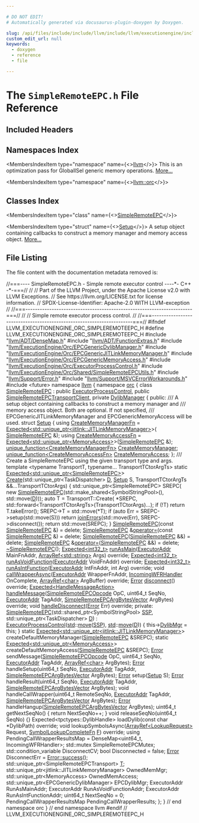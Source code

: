 ```yaml
---

# DO NOT EDIT!
# Automatically generated via docusaurus-plugin-doxygen by Doxygen.

slug: /api/files/include/include/llvm/include/llvm/executionengine/include/llvm/executionengine/orc/simpleremoteepc-h
custom_edit_url: null
keywords:
  - doxygen
  - reference
  - file

---
```





# The `SimpleRemoteEPC.h` File Reference

<DoxygenPage pluginConfig={pluginConfig}>



## Included Headers

<IncludesList>
<IncludesListItem
  filePath="llvm/ADT/DenseMap.h"
  permalink="/docs/api/files/include/include/llvm/include/llvm/adt/densemap-h"
  isLocal="true" />
<IncludesListItem
  filePath="llvm/ADT/FunctionExtras.h"
  permalink="/docs/api/files/include/include/llvm/include/llvm/adt/functionextras-h"
  isLocal="true" />
<IncludesListItem
  filePath="llvm/ExecutionEngine/Orc/EPCGenericDylibManager.h"
  permalink="/docs/api/files/include/include/llvm/include/llvm/executionengine/include/llvm/executionengine/orc/epcgenericdylibmanager-h"
  isLocal="true" />
<IncludesListItem
  filePath="llvm/ExecutionEngine/Orc/EPCGenericJITLinkMemoryManager.h"
  permalink="/docs/api/files/include/include/llvm/include/llvm/executionengine/include/llvm/executionengine/orc/epcgenericjitlinkmemorymanager-h"
  isLocal="true" />
<IncludesListItem
  filePath="llvm/ExecutionEngine/Orc/EPCGenericMemoryAccess.h"
  permalink="/docs/api/files/include/include/llvm/include/llvm/executionengine/include/llvm/executionengine/orc/epcgenericmemoryaccess-h"
  isLocal="true" />
<IncludesListItem
  filePath="llvm/ExecutionEngine/Orc/ExecutorProcessControl.h"
  permalink="/docs/api/files/include/include/llvm/include/llvm/executionengine/include/llvm/executionengine/orc/executorprocesscontrol-h"
  isLocal="true" />
<IncludesListItem
  filePath="llvm/ExecutionEngine/Orc/Shared/SimpleRemoteEPCUtils.h"
  permalink="/docs/api/files/include/include/llvm/include/llvm/executionengine/include/llvm/executionengine/orc/include/llvm/executionengine/orc/shared/simpleremoteepcutils-h"
  isLocal="true" />
<IncludesListItem
  filePath="llvm/Support/Error.h"
  permalink="/docs/api/files/include/include/llvm/include/llvm/support/error-h"
  isLocal="true" />
<IncludesListItem
  filePath="llvm/Support/MSVCErrorWorkarounds.h"
  permalink="/docs/api/files/include/include/llvm/include/llvm/support/msvcerrorworkarounds-h"
  isLocal="true" />
<IncludesListItem
  filePath="future"
  permalink=""
  isLocal="false" />
</IncludesList>

## Namespaces Index

<MembersIndex>

<MembersIndexItem
  type="namespace"
  name={<><a href="/docs/api/namespaces/llvm">llvm</a></>}>
This is an optimization pass for GlobalISel generic memory operations. <a href="/docs/api/namespaces/llvm/#details">More...</a>
</MembersIndexItem>

<MembersIndexItem
  type="namespace"
  name={<><a href="/docs/api/namespaces/llvm/orc">llvm::orc</a></>}>
</MembersIndexItem>

</MembersIndex>

## Classes Index

<MembersIndex>

<MembersIndexItem
  type="class"
  name={<><a href="/docs/api/classes/llvm/orc/simpleremoteepc">SimpleRemoteEPC</a></>}>
</MembersIndexItem>

<MembersIndexItem
  type="struct"
  name={<><a href="/docs/api/structs/llvm/orc/simpleremoteepc/setup">Setup</a></>}>
A setup object containing callbacks to construct a memory manager and memory access object. <a href="/docs/api/structs/llvm/orc/simpleremoteepc/setup/#details">More...</a>
</MembersIndexItem>

</MembersIndex>


## File Listing

The file content with the documentation metadata removed is:

<ProgramListing>

<Link id="l00001" /><CodeLine lineNumber="1"><Highlight kind="comment">//===---- SimpleRemoteEPC.h - Simple remote executor control ----&#42;- C++ -&#42;-===//</Highlight><Highlight kind="normal"></Highlight></CodeLine>
<Link id="l00002" /><CodeLine lineNumber="2"><Highlight kind="normal"></Highlight><Highlight kind="comment">//</Highlight><Highlight kind="normal"></Highlight></CodeLine>
<Link id="l00003" /><CodeLine lineNumber="3"><Highlight kind="normal"></Highlight><Highlight kind="comment">// Part of the LLVM Project, under the Apache License v2.0 with LLVM Exceptions.</Highlight><Highlight kind="normal"></Highlight></CodeLine>
<Link id="l00004" /><CodeLine lineNumber="4"><Highlight kind="normal"></Highlight><Highlight kind="comment">// See https://llvm.org/LICENSE.txt for license information.</Highlight><Highlight kind="normal"></Highlight></CodeLine>
<Link id="l00005" /><CodeLine lineNumber="5"><Highlight kind="normal"></Highlight><Highlight kind="comment">// SPDX-License-Identifier: Apache-2.0 WITH LLVM-exception</Highlight><Highlight kind="normal"></Highlight></CodeLine>
<Link id="l00006" /><CodeLine lineNumber="6"><Highlight kind="normal"></Highlight><Highlight kind="comment">//</Highlight><Highlight kind="normal"></Highlight></CodeLine>
<Link id="l00007" /><CodeLine lineNumber="7"><Highlight kind="normal"></Highlight><Highlight kind="comment">//===----------------------------------------------------------------------===//</Highlight><Highlight kind="normal"></Highlight></CodeLine>
<Link id="l00008" /><CodeLine lineNumber="8"><Highlight kind="normal"></Highlight><Highlight kind="comment">//</Highlight><Highlight kind="normal"></Highlight></CodeLine>
<Link id="l00009" /><CodeLine lineNumber="9"><Highlight kind="normal"></Highlight><Highlight kind="comment">// Simple remote executor process control.</Highlight><Highlight kind="normal"></Highlight></CodeLine>
<Link id="l00010" /><CodeLine lineNumber="10"><Highlight kind="normal"></Highlight><Highlight kind="comment">//</Highlight><Highlight kind="normal"></Highlight></CodeLine>
<Link id="l00011" /><CodeLine lineNumber="11"><Highlight kind="normal"></Highlight><Highlight kind="comment">//===----------------------------------------------------------------------===//</Highlight><Highlight kind="normal"></Highlight></CodeLine>
<Link id="l00012" /><CodeLine lineNumber="12"><Highlight kind="normal"></Highlight></CodeLine>
<Link id="l00013" /><CodeLine lineNumber="13"><Highlight kind="normal"></Highlight><Highlight kind="preprocessor">#ifndef LLVM&#95;EXECUTIONENGINE&#95;ORC&#95;SIMPLEREMOTEEPC&#95;H</Highlight><Highlight kind="normal"></Highlight></CodeLine>
<Link id="l00014" /><CodeLine lineNumber="14"><Highlight kind="normal"></Highlight><Highlight kind="preprocessor">#define LLVM&#95;EXECUTIONENGINE&#95;ORC&#95;SIMPLEREMOTEEPC&#95;H</Highlight><Highlight kind="normal"></Highlight></CodeLine>
<Link id="l00015" /><CodeLine lineNumber="15"><Highlight kind="normal"></Highlight></CodeLine>
<Link id="l00016" /><CodeLine lineNumber="16"><Highlight kind="normal"></Highlight><Highlight kind="preprocessor">#include &quot;<a href="/docs/api/files/include/include/llvm/include/llvm/adt/densemap-h">llvm/ADT/DenseMap.h</a>&quot;</Highlight><Highlight kind="normal"></Highlight></CodeLine>
<Link id="l00017" /><CodeLine lineNumber="17"><Highlight kind="normal"></Highlight><Highlight kind="preprocessor">#include &quot;<a href="/docs/api/files/include/include/llvm/include/llvm/adt/functionextras-h">llvm/ADT/FunctionExtras.h</a>&quot;</Highlight><Highlight kind="normal"></Highlight></CodeLine>
<Link id="l00018" /><CodeLine lineNumber="18"><Highlight kind="normal"></Highlight><Highlight kind="preprocessor">#include &quot;<a href="/docs/api/files/include/include/llvm/include/llvm/executionengine/include/llvm/executionengine/orc/epcgenericdylibmanager-h">llvm/ExecutionEngine/Orc/EPCGenericDylibManager.h</a>&quot;</Highlight><Highlight kind="normal"></Highlight></CodeLine>
<Link id="l00019" /><CodeLine lineNumber="19"><Highlight kind="normal"></Highlight><Highlight kind="preprocessor">#include &quot;<a href="/docs/api/files/include/include/llvm/include/llvm/executionengine/include/llvm/executionengine/orc/epcgenericjitlinkmemorymanager-h">llvm/ExecutionEngine/Orc/EPCGenericJITLinkMemoryManager.h</a>&quot;</Highlight><Highlight kind="normal"></Highlight></CodeLine>
<Link id="l00020" /><CodeLine lineNumber="20"><Highlight kind="normal"></Highlight><Highlight kind="preprocessor">#include &quot;<a href="/docs/api/files/include/include/llvm/include/llvm/executionengine/include/llvm/executionengine/orc/epcgenericmemoryaccess-h">llvm/ExecutionEngine/Orc/EPCGenericMemoryAccess.h</a>&quot;</Highlight><Highlight kind="normal"></Highlight></CodeLine>
<Link id="l00021" /><CodeLine lineNumber="21"><Highlight kind="normal"></Highlight><Highlight kind="preprocessor">#include &quot;<a href="/docs/api/files/include/include/llvm/include/llvm/executionengine/include/llvm/executionengine/orc/executorprocesscontrol-h">llvm/ExecutionEngine/Orc/ExecutorProcessControl.h</a>&quot;</Highlight><Highlight kind="normal"></Highlight></CodeLine>
<Link id="l00022" /><CodeLine lineNumber="22"><Highlight kind="normal"></Highlight><Highlight kind="preprocessor">#include &quot;<a href="/docs/api/files/include/include/llvm/include/llvm/executionengine/include/llvm/executionengine/orc/include/llvm/executionengine/orc/shared/simpleremoteepcutils-h">llvm/ExecutionEngine/Orc/Shared/SimpleRemoteEPCUtils.h</a>&quot;</Highlight><Highlight kind="normal"></Highlight></CodeLine>
<Link id="l00023" /><CodeLine lineNumber="23"><Highlight kind="normal"></Highlight><Highlight kind="preprocessor">#include &quot;<a href="/docs/api/files/include/include/llvm/include/llvm/support/error-h">llvm/Support/Error.h</a>&quot;</Highlight><Highlight kind="normal"></Highlight></CodeLine>
<Link id="l00024" /><CodeLine lineNumber="24"><Highlight kind="normal"></Highlight><Highlight kind="preprocessor">#include &quot;<a href="/docs/api/files/include/include/llvm/include/llvm/support/msvcerrorworkarounds-h">llvm/Support/MSVCErrorWorkarounds.h</a>&quot;</Highlight><Highlight kind="normal"></Highlight></CodeLine>
<Link id="l00025" /><CodeLine lineNumber="25"><Highlight kind="normal"></Highlight></CodeLine>
<Link id="l00026" /><CodeLine lineNumber="26"><Highlight kind="normal"></Highlight><Highlight kind="preprocessor">#include &lt;future&gt;</Highlight><Highlight kind="normal"></Highlight></CodeLine>
<Link id="l00027" /><CodeLine lineNumber="27"><Highlight kind="normal"></Highlight></CodeLine>
<Link id="l00028" /><CodeLine lineNumber="28"><Highlight kind="normal"></Highlight><Highlight kind="keyword">namespace </Highlight><Highlight kind="normal"><a href="/docs/api/namespaces/llvm">llvm</a> &#123;</Highlight></CodeLine>
<Link id="l00029" /><CodeLine lineNumber="29"><Highlight kind="normal"></Highlight><Highlight kind="keyword">namespace </Highlight><Highlight kind="normal"><a href="/docs/api/namespaces/llvm/orc">orc</a> &#123;</Highlight></CodeLine>
<Link id="l00030" /><CodeLine lineNumber="30"><Highlight kind="normal"></Highlight></CodeLine>
<Link id="l00031" /><CodeLine lineNumber="31" lineLink="/docs/api/classes/llvm/orc/simpleremoteepc"><Highlight kind="normal"></Highlight><Highlight kind="keyword">class </Highlight><Highlight kind="normal"><a href="/docs/api/classes/llvm/orc/simpleremoteepc/#a8b2cbfc62eb357c72da0f9e18c645042">SimpleRemoteEPC</a> : </Highlight><Highlight kind="keyword">public</Highlight><Highlight kind="normal"> <a href="/docs/api/classes/llvm/orc/executorprocesscontrol/#abb438764fe4565ba9704400b74cf38ab">ExecutorProcessControl</a>,</Highlight></CodeLine>
<Link id="l00032" /><CodeLine lineNumber="32"><Highlight kind="normal">                        </Highlight><Highlight kind="keyword">public</Highlight><Highlight kind="normal"> <a href="/docs/api/classes/llvm/orc/simpleremoteepctransportclient">SimpleRemoteEPCTransportClient</a>,</Highlight></CodeLine>
<Link id="l00033" /><CodeLine lineNumber="33"><Highlight kind="normal">                        </Highlight><Highlight kind="keyword">private</Highlight><Highlight kind="normal"> <a href="/docs/api/classes/llvm/orc/dylibmanager">DylibManager</a> &#123;</Highlight></CodeLine>
<Link id="l00034" /><CodeLine lineNumber="34"><Highlight kind="normal"></Highlight><Highlight kind="keyword">public</Highlight><Highlight kind="normal">:</Highlight><Highlight kind="comment"></Highlight></CodeLine>
<Link id="l00035" /><CodeLine lineNumber="35"><Highlight kind="comment">  /// A setup object containing callbacks to construct a memory manager and</Highlight></CodeLine>
<Link id="l00036" /><CodeLine lineNumber="36"><Highlight kind="comment">  /// memory access object. Both are optional. If not specified,</Highlight></CodeLine>
<Link id="l00037" /><CodeLine lineNumber="37"><Highlight kind="comment">  /// EPCGenericJITLinkMemoryManager and EPCGenericMemoryAccess will be used.</Highlight><Highlight kind="normal"></Highlight></CodeLine>
<Link id="l00038" /><CodeLine lineNumber="38" lineLink="/docs/api/structs/llvm/orc/simpleremoteepc/setup"><Highlight kind="normal">  </Highlight><Highlight kind="keyword">struct </Highlight><Highlight kind="normal"><a href="/docs/api/structs/llvm/orc/simpleremoteepc/setup">Setup</a> &#123;</Highlight></CodeLine>
<Link id="l00039" /><CodeLine lineNumber="39" lineLink="/docs/api/structs/llvm/orc/simpleremoteepc/setup/#a86d7307c7a5c1c898db82e89e8f4e5b5"><Highlight kind="normal">    </Highlight><Highlight kind="keyword">using </Highlight><Highlight kind="normal"><a href="/docs/api/structs/llvm/orc/simpleremoteepc/setup/#a86d7307c7a5c1c898db82e89e8f4e5b5">CreateMemoryManagerFn</a> =</Highlight></CodeLine>
<Link id="l00040" /><CodeLine lineNumber="40"><Highlight kind="normal">        <a href="/docs/api/classes/llvm/expected">Expected&lt;std::unique&#95;ptr&lt;jitlink::JITLinkMemoryManager&gt;</a>&gt;(</Highlight></CodeLine>
<Link id="l00041" /><CodeLine lineNumber="41"><Highlight kind="normal">            <a href="/docs/api/classes/llvm/orc/simpleremoteepc/#a8b2cbfc62eb357c72da0f9e18c645042">SimpleRemoteEPC</a> &amp;);</Highlight></CodeLine>
<Link id="l00042" /><CodeLine lineNumber="42" lineLink="/docs/api/structs/llvm/orc/simpleremoteepc/setup/#a2044fd8d0e68df68dfe74163015d0d60"><Highlight kind="normal">    </Highlight><Highlight kind="keyword">using </Highlight><Highlight kind="normal"><a href="/docs/api/structs/llvm/orc/simpleremoteepc/setup/#a2044fd8d0e68df68dfe74163015d0d60">CreateMemoryAccessFn</a> =</Highlight></CodeLine>
<Link id="l00043" /><CodeLine lineNumber="43"><Highlight kind="normal">        <a href="/docs/api/classes/llvm/expected">Expected&lt;std::unique&#95;ptr&lt;MemoryAccess&gt;</a>&gt;(<a href="/docs/api/classes/llvm/orc/simpleremoteepc/#a8b2cbfc62eb357c72da0f9e18c645042">SimpleRemoteEPC</a> &amp;);</Highlight></CodeLine>
<Link id="l00044" /><CodeLine lineNumber="44"><Highlight kind="normal"></Highlight></CodeLine>
<Link id="l00045" /><CodeLine lineNumber="45" lineLink="/docs/api/structs/llvm/orc/simpleremoteepc/setup/#ac379be9cb92b0f9eab27345c4dcb5d94"><Highlight kind="normal">    <a href="/docs/api/classes/llvm/unique-function">unique&#95;function&lt;CreateMemoryManagerFn&gt;</a> <a href="/docs/api/structs/llvm/orc/simpleremoteepc/setup/#ac379be9cb92b0f9eab27345c4dcb5d94">CreateMemoryManager</a>;</Highlight></CodeLine>
<Link id="l00046" /><CodeLine lineNumber="46" lineLink="/docs/api/structs/llvm/orc/simpleremoteepc/setup/#af80917e4f0dfa92e4eba14cc2655c9bc"><Highlight kind="normal">    <a href="/docs/api/classes/llvm/unique-function">unique&#95;function&lt;CreateMemoryAccessFn&gt;</a> <a href="/docs/api/structs/llvm/orc/simpleremoteepc/setup/#af80917e4f0dfa92e4eba14cc2655c9bc">CreateMemoryAccess</a>;</Highlight></CodeLine>
<Link id="l00047" /><CodeLine lineNumber="47"><Highlight kind="normal">  &#125;;</Highlight></CodeLine>
<Link id="l00048" /><CodeLine lineNumber="48"><Highlight kind="normal"></Highlight><Highlight kind="comment"></Highlight></CodeLine>
<Link id="l00049" /><CodeLine lineNumber="49"><Highlight kind="comment">  /// Create a SimpleRemoteEPC using the given transport type and args.</Highlight><Highlight kind="normal"></Highlight></CodeLine>
<Link id="l00050" /><CodeLine lineNumber="50"><Highlight kind="normal">  </Highlight><Highlight kind="keyword">template</Highlight><Highlight kind="normal"> &lt;</Highlight><Highlight kind="keyword">typename</Highlight><Highlight kind="normal"> TransportT, </Highlight><Highlight kind="keyword">typename</Highlight><Highlight kind="normal">... TransportTCtorArgTs&gt;</Highlight></CodeLine>
<Link id="l00051" /><CodeLine lineNumber="51"><Highlight kind="normal">  </Highlight><Highlight kind="keyword">static</Highlight><Highlight kind="normal"> <a href="/docs/api/classes/llvm/expected">Expected&lt;std::unique&#95;ptr&lt;SimpleRemoteEPC&gt;</a>&gt;</Highlight></CodeLine>
<Link id="l00052" /><CodeLine lineNumber="52" lineLink="/docs/api/classes/llvm/orc/simpleremoteepc/#a4753da41da67751c4d4a706a90eeeeec"><Highlight kind="normal">  <a href="/docs/api/classes/llvm/orc/simpleremoteepc/#a4753da41da67751c4d4a706a90eeeeec">Create</a>(std::unique&#95;ptr&lt;TaskDispatcher&gt; <a href="/docs/api/classes/llvm/orc/executorprocesscontrol/#a30812e122ddf831a3226a84f0d5caa40">D</a>, <a href="/docs/api/structs/llvm/orc/simpleremoteepc/setup">Setup</a> S,</Highlight></CodeLine>
<Link id="l00053" /><CodeLine lineNumber="53"><Highlight kind="normal">         TransportTCtorArgTs &amp;&amp;...TransportTCtorArgs) &#123;</Highlight></CodeLine>
<Link id="l00054" /><CodeLine lineNumber="54"><Highlight kind="normal">    std::unique&#95;ptr&lt;SimpleRemoteEPC&gt; SREPC(</Highlight></CodeLine>
<Link id="l00055" /><CodeLine lineNumber="55"><Highlight kind="normal">        </Highlight><Highlight kind="keyword">new</Highlight><Highlight kind="normal"> <a href="/docs/api/classes/llvm/orc/simpleremoteepc/#a8b2cbfc62eb357c72da0f9e18c645042">SimpleRemoteEPC</a>(std::make&#95;shared&lt;SymbolStringPool&gt;(),</Highlight></CodeLine>
<Link id="l00056" /><CodeLine lineNumber="56"><Highlight kind="normal">                            std::move(<a href="/docs/api/classes/llvm/orc/executorprocesscontrol/#a30812e122ddf831a3226a84f0d5caa40">D</a>)));</Highlight></CodeLine>
<Link id="l00057" /><CodeLine lineNumber="57"><Highlight kind="normal">    </Highlight><Highlight kind="keyword">auto</Highlight><Highlight kind="normal"> T = TransportT::Create(</Highlight></CodeLine>
<Link id="l00058" /><CodeLine lineNumber="58"><Highlight kind="normal">        &#42;SREPC, std::forward&lt;TransportTCtorArgTs&gt;(TransportTCtorArgs)...);</Highlight></CodeLine>
<Link id="l00059" /><CodeLine lineNumber="59"><Highlight kind="normal">    </Highlight><Highlight kind="keywordflow">if</Highlight><Highlight kind="normal"> (!T)</Highlight></CodeLine>
<Link id="l00060" /><CodeLine lineNumber="60"><Highlight kind="normal">      </Highlight><Highlight kind="keywordflow">return</Highlight><Highlight kind="normal"> T.takeError();</Highlight></CodeLine>
<Link id="l00061" /><CodeLine lineNumber="61"><Highlight kind="normal">    SREPC-&gt;T = std::move(&#42;T);</Highlight></CodeLine>
<Link id="l00062" /><CodeLine lineNumber="62"><Highlight kind="normal">    </Highlight><Highlight kind="keywordflow">if</Highlight><Highlight kind="normal"> (</Highlight><Highlight kind="keyword">auto</Highlight><Highlight kind="normal"> Err = SREPC-&gt;setup(std::move(S)))</Highlight></CodeLine>
<Link id="l00063" /><CodeLine lineNumber="63"><Highlight kind="normal">      </Highlight><Highlight kind="keywordflow">return</Highlight><Highlight kind="normal"> <a href="/docs/api/namespaces/llvm/#a71210b99d2ef87236d8505c1771a7ab1">joinErrors</a>(std::move(Err), SREPC-&gt;disconnect());</Highlight></CodeLine>
<Link id="l00064" /><CodeLine lineNumber="64"><Highlight kind="normal">    </Highlight><Highlight kind="keywordflow">return</Highlight><Highlight kind="normal"> std::move(SREPC);</Highlight></CodeLine>
<Link id="l00065" /><CodeLine lineNumber="65"><Highlight kind="normal">  &#125;</Highlight></CodeLine>
<Link id="l00066" /><CodeLine lineNumber="66"><Highlight kind="normal"></Highlight></CodeLine>
<Link id="l00067" /><CodeLine lineNumber="67" lineLink="/docs/api/classes/llvm/orc/simpleremoteepc/#a8b2cbfc62eb357c72da0f9e18c645042"><Highlight kind="normal">  <a href="/docs/api/classes/llvm/orc/simpleremoteepc/#a8b2cbfc62eb357c72da0f9e18c645042">SimpleRemoteEPC</a>(</Highlight><Highlight kind="keyword">const</Highlight><Highlight kind="normal"> <a href="/docs/api/classes/llvm/orc/simpleremoteepc/#a8b2cbfc62eb357c72da0f9e18c645042">SimpleRemoteEPC</a> &amp;) = </Highlight><Highlight kind="keyword">delete</Highlight><Highlight kind="normal">;</Highlight></CodeLine>
<Link id="l00068" /><CodeLine lineNumber="68" lineLink="/docs/api/classes/llvm/orc/simpleremoteepc/#a359e785a6b64f374d70fb370ad0934d4"><Highlight kind="normal">  <a href="/docs/api/classes/llvm/orc/simpleremoteepc/#a8b2cbfc62eb357c72da0f9e18c645042">SimpleRemoteEPC</a> &amp;<a href="/docs/api/classes/llvm/orc/simpleremoteepc/#a359e785a6b64f374d70fb370ad0934d4">operator=</a>(</Highlight><Highlight kind="keyword">const</Highlight><Highlight kind="normal"> <a href="/docs/api/classes/llvm/orc/simpleremoteepc/#a8b2cbfc62eb357c72da0f9e18c645042">SimpleRemoteEPC</a> &amp;) = </Highlight><Highlight kind="keyword">delete</Highlight><Highlight kind="normal">;</Highlight></CodeLine>
<Link id="l00069" /><CodeLine lineNumber="69" lineLink="/docs/api/classes/llvm/orc/simpleremoteepc/#ae502362f8f0f307531af6bdee3d0f443"><Highlight kind="normal">  <a href="/docs/api/classes/llvm/orc/simpleremoteepc/#ae502362f8f0f307531af6bdee3d0f443">SimpleRemoteEPC</a>(<a href="/docs/api/classes/llvm/orc/simpleremoteepc/#a8b2cbfc62eb357c72da0f9e18c645042">SimpleRemoteEPC</a> &amp;&amp;) = </Highlight><Highlight kind="keyword">delete</Highlight><Highlight kind="normal">;</Highlight></CodeLine>
<Link id="l00070" /><CodeLine lineNumber="70" lineLink="/docs/api/classes/llvm/orc/simpleremoteepc/#af1372961e954f0dad1ec0e4a04dd5220"><Highlight kind="normal">  <a href="/docs/api/classes/llvm/orc/simpleremoteepc/#a8b2cbfc62eb357c72da0f9e18c645042">SimpleRemoteEPC</a> &amp;<a href="/docs/api/classes/llvm/orc/simpleremoteepc/#af1372961e954f0dad1ec0e4a04dd5220">operator=</a>(<a href="/docs/api/classes/llvm/orc/simpleremoteepc/#a8b2cbfc62eb357c72da0f9e18c645042">SimpleRemoteEPC</a> &amp;&amp;) = </Highlight><Highlight kind="keyword">delete</Highlight><Highlight kind="normal">;</Highlight></CodeLine>
<Link id="l00071" /><CodeLine lineNumber="71"><Highlight kind="normal">  <a href="/docs/api/classes/llvm/orc/simpleremoteepc/#a3f348cc2f20be9925b6f762a7a14df84">~SimpleRemoteEPC</a>();</Highlight></CodeLine>
<Link id="l00072" /><CodeLine lineNumber="72"><Highlight kind="normal"></Highlight></CodeLine>
<Link id="l00073" /><CodeLine lineNumber="73"><Highlight kind="normal">  <a href="/docs/api/classes/llvm/expected">Expected&lt;int32&#95;t&gt;</a> <a href="/docs/api/classes/llvm/orc/simpleremoteepc/#a3ac93f1af0581195d51da5070d0b2791">runAsMain</a>(<a href="/docs/api/classes/llvm/orc/executoraddr">ExecutorAddr</a> MainFnAddr,</Highlight></CodeLine>
<Link id="l00074" /><CodeLine lineNumber="74"><Highlight kind="normal">                              <a href="/docs/api/classes/llvm/arrayref">ArrayRef&lt;std::string&gt;</a> Args) </Highlight><Highlight kind="keyword">override</Highlight><Highlight kind="normal">;</Highlight></CodeLine>
<Link id="l00075" /><CodeLine lineNumber="75"><Highlight kind="normal"></Highlight></CodeLine>
<Link id="l00076" /><CodeLine lineNumber="76"><Highlight kind="normal">  <a href="/docs/api/classes/llvm/expected">Expected&lt;int32&#95;t&gt;</a> <a href="/docs/api/classes/llvm/orc/simpleremoteepc/#ae2902337e404cc39c82cc2c8bf435c0a">runAsVoidFunction</a>(<a href="/docs/api/classes/llvm/orc/executoraddr">ExecutorAddr</a> VoidFnAddr) </Highlight><Highlight kind="keyword">override</Highlight><Highlight kind="normal">;</Highlight></CodeLine>
<Link id="l00077" /><CodeLine lineNumber="77"><Highlight kind="normal"></Highlight></CodeLine>
<Link id="l00078" /><CodeLine lineNumber="78"><Highlight kind="normal">  <a href="/docs/api/classes/llvm/expected">Expected&lt;int32&#95;t&gt;</a> <a href="/docs/api/classes/llvm/orc/simpleremoteepc/#af6ac6028d1ca8cb645402b4fafc88452">runAsIntFunction</a>(<a href="/docs/api/classes/llvm/orc/executoraddr">ExecutorAddr</a> IntFnAddr, </Highlight><Highlight kind="keywordtype">int</Highlight><Highlight kind="normal"> Arg) </Highlight><Highlight kind="keyword">override</Highlight><Highlight kind="normal">;</Highlight></CodeLine>
<Link id="l00079" /><CodeLine lineNumber="79"><Highlight kind="normal"></Highlight></CodeLine>
<Link id="l00080" /><CodeLine lineNumber="80"><Highlight kind="normal">  </Highlight><Highlight kind="keywordtype">void</Highlight><Highlight kind="normal"> <a href="/docs/api/classes/llvm/orc/simpleremoteepc/#af21de81dd1759e3d1385c8ed7c0aa472">callWrapperAsync</a>(<a href="/docs/api/classes/llvm/orc/executoraddr">ExecutorAddr</a> WrapperFnAddr,</Highlight></CodeLine>
<Link id="l00081" /><CodeLine lineNumber="81"><Highlight kind="normal">                        <a href="/docs/api/classes/llvm/orc/executorprocesscontrol/incomingwfrhandler">IncomingWFRHandler</a> OnComplete,</Highlight></CodeLine>
<Link id="l00082" /><CodeLine lineNumber="82"><Highlight kind="normal">                        <a href="/docs/api/classes/llvm/arrayref">ArrayRef&lt;char&gt;</a> ArgBuffer) </Highlight><Highlight kind="keyword">override</Highlight><Highlight kind="normal">;</Highlight></CodeLine>
<Link id="l00083" /><CodeLine lineNumber="83"><Highlight kind="normal"></Highlight></CodeLine>
<Link id="l00084" /><CodeLine lineNumber="84"><Highlight kind="normal">  <a href="/docs/api/classes/llvm/error">Error</a> <a href="/docs/api/classes/llvm/orc/simpleremoteepc/#ab4c26bc089f703fd592ca80cdeb9bd3f">disconnect</a>() </Highlight><Highlight kind="keyword">override</Highlight><Highlight kind="normal">;</Highlight></CodeLine>
<Link id="l00085" /><CodeLine lineNumber="85"><Highlight kind="normal"></Highlight></CodeLine>
<Link id="l00086" /><CodeLine lineNumber="86"><Highlight kind="normal">  <a href="/docs/api/classes/llvm/expected">Expected&lt;HandleMessageAction&gt;</a></Highlight></CodeLine>
<Link id="l00087" /><CodeLine lineNumber="87"><Highlight kind="normal">  <a href="/docs/api/classes/llvm/orc/simpleremoteepc/#a4f573eb08d6775d4348ae9efd7532f7a">handleMessage</a>(<a href="/docs/api/namespaces/llvm/orc/#a1448b52253eb43f8f07b7f5d94336a47">SimpleRemoteEPCOpcode</a> OpC, uint64&#95;t SeqNo, <a href="/docs/api/classes/llvm/orc/executoraddr">ExecutorAddr</a> TagAddr,</Highlight></CodeLine>
<Link id="l00088" /><CodeLine lineNumber="88"><Highlight kind="normal">                <a href="/docs/api/namespaces/llvm/orc/#a7b57ebab4d32c81530df07ac39a3b0ca">SimpleRemoteEPCArgBytesVector</a> ArgBytes) </Highlight><Highlight kind="keyword">override</Highlight><Highlight kind="normal">;</Highlight></CodeLine>
<Link id="l00089" /><CodeLine lineNumber="89"><Highlight kind="normal"></Highlight></CodeLine>
<Link id="l00090" /><CodeLine lineNumber="90"><Highlight kind="normal">  </Highlight><Highlight kind="keywordtype">void</Highlight><Highlight kind="normal"> <a href="/docs/api/classes/llvm/orc/simpleremoteepc/#a1cbd9c46f77bca6e36af9be20d9ed738">handleDisconnect</a>(<a href="/docs/api/classes/llvm/error">Error</a> Err) </Highlight><Highlight kind="keyword">override</Highlight><Highlight kind="normal">;</Highlight></CodeLine>
<Link id="l00091" /><CodeLine lineNumber="91"><Highlight kind="normal"></Highlight></CodeLine>
<Link id="l00092" /><CodeLine lineNumber="92"><Highlight kind="normal"></Highlight><Highlight kind="keyword">private</Highlight><Highlight kind="normal">:</Highlight></CodeLine>
<Link id="l00093" /><CodeLine lineNumber="93"><Highlight kind="normal">  <a href="/docs/api/classes/llvm/orc/simpleremoteepc/#a8b2cbfc62eb357c72da0f9e18c645042">SimpleRemoteEPC</a>(std::shared&#95;ptr&lt;SymbolStringPool&gt; <a href="/docs/api/classes/llvm/orc/executorprocesscontrol/#a58fe1bcc0c0139d754c0d01cce3b42bf">SSP</a>,</Highlight></CodeLine>
<Link id="l00094" /><CodeLine lineNumber="94"><Highlight kind="normal">                  std::unique&#95;ptr&lt;TaskDispatcher&gt; <a href="/docs/api/classes/llvm/orc/executorprocesscontrol/#a30812e122ddf831a3226a84f0d5caa40">D</a>)</Highlight></CodeLine>
<Link id="l00095" /><CodeLine lineNumber="95"><Highlight kind="normal">      : <a href="/docs/api/classes/llvm/orc/executorprocesscontrol/#abb438764fe4565ba9704400b74cf38ab">ExecutorProcessControl</a>(<a href="/docs/api/namespaces/std">std</a>::<a href="/docs/api/namespaces/llvm/#abfc9c7ecf70f66901e439f7c04ef3dbb">move</a>(<a href="/docs/api/classes/llvm/orc/executorprocesscontrol/#a58fe1bcc0c0139d754c0d01cce3b42bf">SSP</a>), <a href="/docs/api/namespaces/std">std</a>::<a href="/docs/api/namespaces/llvm/#abfc9c7ecf70f66901e439f7c04ef3dbb">move</a>(<a href="/docs/api/classes/llvm/orc/executorprocesscontrol/#a30812e122ddf831a3226a84f0d5caa40">D</a>)) &#123;</Highlight></CodeLine>
<Link id="l00096" /><CodeLine lineNumber="96"><Highlight kind="normal">    this-&gt;<a href="/docs/api/classes/llvm/orc/executorprocesscontrol/#ab10c2e8e258477c2c02ce7903e223df0">DylibMgr</a> = </Highlight><Highlight kind="keyword">this</Highlight><Highlight kind="normal">;</Highlight></CodeLine>
<Link id="l00097" /><CodeLine lineNumber="97"><Highlight kind="normal">  &#125;</Highlight></CodeLine>
<Link id="l00098" /><CodeLine lineNumber="98"><Highlight kind="normal"></Highlight></CodeLine>
<Link id="l00099" /><CodeLine lineNumber="99"><Highlight kind="normal">  </Highlight><Highlight kind="keyword">static</Highlight><Highlight kind="normal"> <a href="/docs/api/classes/llvm/expected">Expected&lt;std::unique&#95;ptr&lt;jitlink::JITLinkMemoryManager&gt;</a>&gt;</Highlight></CodeLine>
<Link id="l00100" /><CodeLine lineNumber="100"><Highlight kind="normal">  createDefaultMemoryManager(<a href="/docs/api/classes/llvm/orc/simpleremoteepc">SimpleRemoteEPC</a> &amp;SREPC);</Highlight></CodeLine>
<Link id="l00101" /><CodeLine lineNumber="101"><Highlight kind="normal">  </Highlight><Highlight kind="keyword">static</Highlight><Highlight kind="normal"> <a href="/docs/api/classes/llvm/expected">Expected&lt;std::unique&#95;ptr&lt;MemoryAccess&gt;</a>&gt;</Highlight></CodeLine>
<Link id="l00102" /><CodeLine lineNumber="102"><Highlight kind="normal">  createDefaultMemoryAccess(<a href="/docs/api/classes/llvm/orc/simpleremoteepc">SimpleRemoteEPC</a> &amp;SREPC);</Highlight></CodeLine>
<Link id="l00103" /><CodeLine lineNumber="103"><Highlight kind="normal"></Highlight></CodeLine>
<Link id="l00104" /><CodeLine lineNumber="104"><Highlight kind="normal">  <a href="/docs/api/classes/llvm/error">Error</a> sendMessage(<a href="/docs/api/namespaces/llvm/orc/#a1448b52253eb43f8f07b7f5d94336a47">SimpleRemoteEPCOpcode</a> OpC, uint64&#95;t SeqNo,</Highlight></CodeLine>
<Link id="l00105" /><CodeLine lineNumber="105"><Highlight kind="normal">                    <a href="/docs/api/classes/llvm/orc/executoraddr">ExecutorAddr</a> TagAddr, <a href="/docs/api/classes/llvm/arrayref">ArrayRef&lt;char&gt;</a> ArgBytes);</Highlight></CodeLine>
<Link id="l00106" /><CodeLine lineNumber="106"><Highlight kind="normal"></Highlight></CodeLine>
<Link id="l00107" /><CodeLine lineNumber="107"><Highlight kind="normal">  <a href="/docs/api/classes/llvm/error">Error</a> handleSetup(uint64&#95;t SeqNo, <a href="/docs/api/classes/llvm/orc/executoraddr">ExecutorAddr</a> TagAddr,</Highlight></CodeLine>
<Link id="l00108" /><CodeLine lineNumber="108"><Highlight kind="normal">                    <a href="/docs/api/namespaces/llvm/orc/#a7b57ebab4d32c81530df07ac39a3b0ca">SimpleRemoteEPCArgBytesVector</a> ArgBytes);</Highlight></CodeLine>
<Link id="l00109" /><CodeLine lineNumber="109"><Highlight kind="normal">  <a href="/docs/api/classes/llvm/error">Error</a> setup(<a href="/docs/api/namespaces/llvm/orc/#a1448b52253eb43f8f07b7f5d94336a47aad2376beebecdcf7846ba973fa1a005b">Setup</a> S);</Highlight></CodeLine>
<Link id="l00110" /><CodeLine lineNumber="110"><Highlight kind="normal"></Highlight></CodeLine>
<Link id="l00111" /><CodeLine lineNumber="111"><Highlight kind="normal">  <a href="/docs/api/classes/llvm/error">Error</a> handleResult(uint64&#95;t SeqNo, <a href="/docs/api/classes/llvm/orc/executoraddr">ExecutorAddr</a> TagAddr,</Highlight></CodeLine>
<Link id="l00112" /><CodeLine lineNumber="112"><Highlight kind="normal">                     <a href="/docs/api/namespaces/llvm/orc/#a7b57ebab4d32c81530df07ac39a3b0ca">SimpleRemoteEPCArgBytesVector</a> ArgBytes);</Highlight></CodeLine>
<Link id="l00113" /><CodeLine lineNumber="113"><Highlight kind="normal">  </Highlight><Highlight kind="keywordtype">void</Highlight><Highlight kind="normal"> handleCallWrapper(uint64&#95;t RemoteSeqNo, <a href="/docs/api/classes/llvm/orc/executoraddr">ExecutorAddr</a> TagAddr,</Highlight></CodeLine>
<Link id="l00114" /><CodeLine lineNumber="114"><Highlight kind="normal">                         <a href="/docs/api/namespaces/llvm/orc/#a7b57ebab4d32c81530df07ac39a3b0ca">SimpleRemoteEPCArgBytesVector</a> ArgBytes);</Highlight></CodeLine>
<Link id="l00115" /><CodeLine lineNumber="115"><Highlight kind="normal">  <a href="/docs/api/classes/llvm/error">Error</a> handleHangup(<a href="/docs/api/namespaces/llvm/orc/#a7b57ebab4d32c81530df07ac39a3b0ca">SimpleRemoteEPCArgBytesVector</a> ArgBytes);</Highlight></CodeLine>
<Link id="l00116" /><CodeLine lineNumber="116"><Highlight kind="normal"></Highlight></CodeLine>
<Link id="l00117" /><CodeLine lineNumber="117"><Highlight kind="normal">  uint64&#95;t getNextSeqNo() &#123; </Highlight><Highlight kind="keywordflow">return</Highlight><Highlight kind="normal"> NextSeqNo++; &#125;</Highlight></CodeLine>
<Link id="l00118" /><CodeLine lineNumber="118"><Highlight kind="normal">  </Highlight><Highlight kind="keywordtype">void</Highlight><Highlight kind="normal"> releaseSeqNo(uint64&#95;t SeqNo) &#123;&#125;</Highlight></CodeLine>
<Link id="l00119" /><CodeLine lineNumber="119"><Highlight kind="normal"></Highlight></CodeLine>
<Link id="l00120" /><CodeLine lineNumber="120"><Highlight kind="normal">  Expected&lt;tpctypes::DylibHandle&gt; loadDylib(</Highlight><Highlight kind="keyword">const</Highlight><Highlight kind="normal"> </Highlight><Highlight kind="keywordtype">char</Highlight><Highlight kind="normal"> &#42;DylibPath) </Highlight><Highlight kind="keyword">override</Highlight><Highlight kind="normal">;</Highlight></CodeLine>
<Link id="l00121" /><CodeLine lineNumber="121"><Highlight kind="normal"></Highlight></CodeLine>
<Link id="l00122" /><CodeLine lineNumber="122"><Highlight kind="normal">  </Highlight><Highlight kind="keywordtype">void</Highlight><Highlight kind="normal"> lookupSymbolsAsync(<a href="/docs/api/namespaces/llvm/#ab9c6b351507d3c0730f4290919d43a12">ArrayRef&lt;LookupRequest&gt;</a> Request,</Highlight></CodeLine>
<Link id="l00123" /><CodeLine lineNumber="123"><Highlight kind="normal">                          <a href="/docs/api/classes/llvm/orc/dylibmanager/#ae71ec09d3b629cd60c40a90681bf09d3">SymbolLookupCompleteFn</a> <a href="/docs/api/files/lib/lib/support/md5-cpp/#a96d73bbd7af15cb1fc38c3f4a3bd82e9">F</a>) </Highlight><Highlight kind="keyword">override</Highlight><Highlight kind="normal">;</Highlight></CodeLine>
<Link id="l00124" /><CodeLine lineNumber="124"><Highlight kind="normal"></Highlight></CodeLine>
<Link id="l00125" /><CodeLine lineNumber="125"><Highlight kind="normal">  </Highlight><Highlight kind="keyword">using </Highlight><Highlight kind="normal">PendingCallWrapperResultsMap =</Highlight></CodeLine>
<Link id="l00126" /><CodeLine lineNumber="126"><Highlight kind="normal">    DenseMap&lt;uint64&#95;t, IncomingWFRHandler&gt;;</Highlight></CodeLine>
<Link id="l00127" /><CodeLine lineNumber="127"><Highlight kind="normal"></Highlight></CodeLine>
<Link id="l00128" /><CodeLine lineNumber="128"><Highlight kind="normal">  std::mutex SimpleRemoteEPCMutex;</Highlight></CodeLine>
<Link id="l00129" /><CodeLine lineNumber="129"><Highlight kind="normal">  std::condition&#95;variable DisconnectCV;</Highlight></CodeLine>
<Link id="l00130" /><CodeLine lineNumber="130"><Highlight kind="normal">  </Highlight><Highlight kind="keywordtype">bool</Highlight><Highlight kind="normal"> Disconnected = </Highlight><Highlight kind="keyword">false</Highlight><Highlight kind="normal">;</Highlight></CodeLine>
<Link id="l00131" /><CodeLine lineNumber="131"><Highlight kind="normal">  <a href="/docs/api/namespaces/llvm/#ac226f3d2b9ca090171a8e0a8cb92c343a902b0d55fddef6f8d651fe1035b7d4bd">Error</a> DisconnectErr = <a href="/docs/api/classes/llvm/error/#a4dfd0813c3d0e0a30439b5a3e9196b59">Error::success</a>();</Highlight></CodeLine>
<Link id="l00132" /><CodeLine lineNumber="132"><Highlight kind="normal"></Highlight></CodeLine>
<Link id="l00133" /><CodeLine lineNumber="133"><Highlight kind="normal">  std::unique&#95;ptr&lt;SimpleRemoteEPCTransport&gt; <a href="/docs/api/files/lib/lib/target/lib/target/mips/mips16isellowering-cpp/#a0acb682b8260ab1c60b918599864e2e5">T</a>;</Highlight></CodeLine>
<Link id="l00134" /><CodeLine lineNumber="134"><Highlight kind="normal">  std::unique&#95;ptr&lt;jitlink::JITLinkMemoryManager&gt; OwnedMemMgr;</Highlight></CodeLine>
<Link id="l00135" /><CodeLine lineNumber="135"><Highlight kind="normal">  std::unique&#95;ptr&lt;MemoryAccess&gt; OwnedMemAccess;</Highlight></CodeLine>
<Link id="l00136" /><CodeLine lineNumber="136"><Highlight kind="normal"></Highlight></CodeLine>
<Link id="l00137" /><CodeLine lineNumber="137"><Highlight kind="normal">  std::unique&#95;ptr&lt;EPCGenericDylibManager&gt; EPCDylibMgr;</Highlight></CodeLine>
<Link id="l00138" /><CodeLine lineNumber="138"><Highlight kind="normal">  ExecutorAddr RunAsMainAddr;</Highlight></CodeLine>
<Link id="l00139" /><CodeLine lineNumber="139"><Highlight kind="normal">  ExecutorAddr RunAsVoidFunctionAddr;</Highlight></CodeLine>
<Link id="l00140" /><CodeLine lineNumber="140"><Highlight kind="normal">  ExecutorAddr RunAsIntFunctionAddr;</Highlight></CodeLine>
<Link id="l00141" /><CodeLine lineNumber="141"><Highlight kind="normal"></Highlight></CodeLine>
<Link id="l00142" /><CodeLine lineNumber="142"><Highlight kind="normal">  uint64&#95;t NextSeqNo = 0;</Highlight></CodeLine>
<Link id="l00143" /><CodeLine lineNumber="143"><Highlight kind="normal">  PendingCallWrapperResultsMap PendingCallWrapperResults;</Highlight></CodeLine>
<Link id="l00144" /><CodeLine lineNumber="144"><Highlight kind="normal">&#125;;</Highlight></CodeLine>
<Link id="l00145" /><CodeLine lineNumber="145"><Highlight kind="normal"></Highlight></CodeLine>
<Link id="l00146" /><CodeLine lineNumber="146"><Highlight kind="normal">&#125; </Highlight><Highlight kind="comment">// end namespace orc</Highlight><Highlight kind="normal"></Highlight></CodeLine>
<Link id="l00147" /><CodeLine lineNumber="147"><Highlight kind="normal">&#125; </Highlight><Highlight kind="comment">// end namespace llvm</Highlight><Highlight kind="normal"></Highlight></CodeLine>
<Link id="l00148" /><CodeLine lineNumber="148"><Highlight kind="normal"></Highlight></CodeLine>
<Link id="l00149" /><CodeLine lineNumber="149"><Highlight kind="normal"></Highlight><Highlight kind="preprocessor">#endif </Highlight><Highlight kind="comment">// LLVM&#95;EXECUTIONENGINE&#95;ORC&#95;SIMPLEREMOTEEPC&#95;H</Highlight><Highlight kind="normal"></Highlight></CodeLine>

</ProgramListing>

</DoxygenPage>
